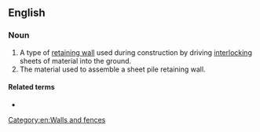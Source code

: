 {{also|sheet-piling}}

==English==

===Noun===
{{en-noun}}
{{wikipedia}}

# A type of [[retaining wall]] used during construction by driving [[interlocking]] sheets of material into the ground.
# The material used to assemble a sheet pile retaining wall.

====Related terms====
* {{l|en|sheet pile}}

[[Category:en:Walls and fences]]